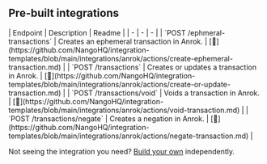 
## Pre-built integrations

<AccordionGroup>


<Accordion title="Others">
| Endpoint | Description | Readme |
| - | - | - |
| `POST /ephmeral-transactions` | Creates an ephemeral transaction in Anrok. | [🔗](https://github.com/NangoHQ/integration-templates/blob/main/integrations/anrok/actions/create-ephemeral-transaction.md) |
| `POST /transactions` | Creates or updates a transaction in Anrok. | [🔗](https://github.com/NangoHQ/integration-templates/blob/main/integrations/anrok/actions/create-or-update-transaction.md) |
| `POST /transactions/void` | Voids a transaction in Anrok. | [🔗](https://github.com/NangoHQ/integration-templates/blob/main/integrations/anrok/actions/void-transaction.md) |
| `POST /transactions/negate` | Creates a negation in Anrok. | [🔗](https://github.com/NangoHQ/integration-templates/blob/main/integrations/anrok/actions/negate-transaction.md) |
</Accordion>

</AccordionGroup>

<Tip>Not seeing the integration you need? [Build your own](https://docs.nango.dev/guides/platform/functions) independently.</Tip>
